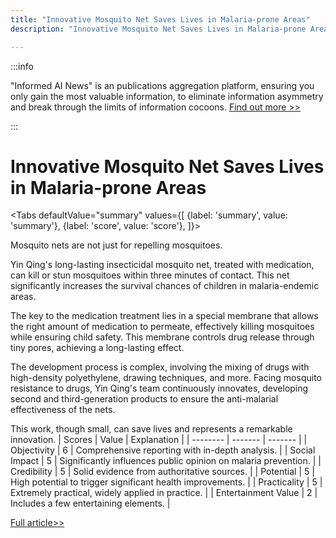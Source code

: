 ```yaml
---
title: "Innovative Mosquito Net Saves Lives in Malaria-prone Areas"
description: "Innovative Mosquito Net Saves Lives in Malaria-prone Areas"

---
```



:::info

"Informed AI News" is an publications aggregation platform, ensuring you only gain the most valuable information, to eliminate information asymmetry and break through the limits of information cocoons.  [Find out more >>](/)

:::

# Innovative Mosquito Net Saves Lives in Malaria-prone Areas


<Tabs
	defaultValue="summary"
	values={[
	{label: 'summary', value: 'summary'},
	{label: 'score', value: 'score'},
]}>
<TabItem value="summary">


Mosquito nets are not just for repelling mosquitoes.

Yin Qing's long-lasting insecticidal mosquito net, treated with medication, can kill or stun mosquitoes within three minutes of contact. This net significantly increases the survival chances of children in malaria-endemic areas.

The key to the medication treatment lies in a special membrane that allows the right amount of medication to permeate, effectively killing mosquitoes while ensuring child safety. This membrane controls drug release through tiny pores, achieving a long-lasting effect.

The development process is complex, involving the mixing of drugs with high-density polyethylene, drawing techniques, and more. Facing mosquito resistance to drugs, Yin Qing's team continuously innovates, developing second and third-generation products to ensure the anti-malarial effectiveness of the nets.

This work, though small, can save lives and represents a remarkable innovation.
</TabItem>
<TabItem value="score">
	| Scores     | Value   | Explanation |
	| -------- | ------- | ------- |
	| Objectivity  | 6    | Comprehensive reporting with in-depth analysis.    |
	| Social Impact | 5     | Significantly influences public opinion on malaria prevention.    |
	| Credibility    | 5    | Solid evidence from authoritative sources.    |
	| Potential    | 5    | High potential to trigger significant health improvements.    |
	| Practicality    | 5    | Extremely practical, widely applied in practice.    |
	| Entertainment Value    | 2    | Includes a few entertaining elements.    |
</TabItem>
</Tabs>

[Full article>>](https://www.guokr.com/article/465753/)
